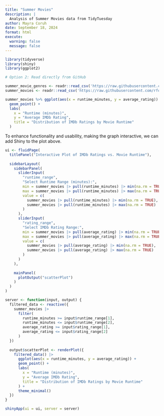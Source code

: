 ```yaml
---
title: "Summer Movies"
description: |
  Analysis of Summer Movies data from TidyTuesday
author: Mayra Coruh
date: September 18, 2024
format: html
execute:
  warning: false
  message: false
---
```


```r
library(tidyverse)
library(shiny)
library(ggplot2)
```

```r
# Option 2: Read directly from GitHub

summer_movie_genres <- readr::read_csv('https://raw.githubusercontent.com/rfordatascience/tidytuesday/master/data/2024/2024-07-30/summer_movie_genres.csv')
summer_movies <- readr::read_csv('https://raw.githubusercontent.com/rfordatascience/tidytuesday/master/data/2024/2024-07-30/summer_movies.csv')

```

```r
summer_movies %>% ggplot(aes(x = runtime_minutes, y = average_rating)) +
  geom_point() +
  labs(
    x = "Runtime (minutes)",
    y = "Average IMDb Rating",
    title = "Distribution of IMDb Ratings by Movie Runtime"
  )
```
To enhance functionality and usability, making the graph interactive, we can add Shiny to the plot above. 

```r

ui <- fluidPage(
  titlePanel("Interactive Plot of IMDb Ratings vs. Movie Runtime"),
  
  sidebarLayout(
    sidebarPanel(
      sliderInput(
        "runtime_range", 
        "Select Runtime Range (minutes):",
        min = summer_movies |> pull(runtime_minutes) |> min(na.rm = TRUE),
        max = summer_movies |> pull(runtime_minutes) |> max(na.rm = TRUE),
        value = c(
          summer_movies |> pull(runtime_minutes) |> min(na.rm = TRUE),
          summer_movies |> pull(runtime_minutes) |> max(na.rm = TRUE)
        )
      ),
      sliderInput(
        "rating_range",
        "Select IMDb Rating Range:",
        min = summer_movies |> pull(average_rating) |> min(na.rm = TRUE),
        max = summer_movies |> pull(average_rating) |> max(na.rm = TRUE),
        value = c(
          summer_movies |> pull(average_rating) |> min(na.rm = TRUE),
          summer_movies |> pull(average_rating) |> max(na.rm = TRUE)
        )
      )
    ),
    
    mainPanel(
      plotOutput("scatterPlot")
    )
  )
)

server <- function(input, output) {
  filtered_data <- reactive({
    summer_movies |>
      filter(
        runtime_minutes >= input$runtime_range[1],
        runtime_minutes <= input$runtime_range[2],
        average_rating >= input$rating_range[1],
        average_rating <= input$rating_range[2]
      )
  })
  
  output$scatterPlot <- renderPlot({
    filtered_data() |>
      ggplot(aes(x = runtime_minutes, y = average_rating)) +
      geom_point() +
      labs(
        x = "Runtime (minutes)",
        y = "Average IMDb Rating",
        title = "Distribution of IMDb Ratings by Movie Runtime"
      ) +
      theme_minimal()
  })
}

shinyApp(ui = ui, server = server)

```
